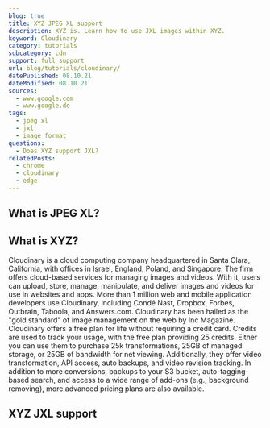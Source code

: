 ```yaml
---
blog: true
title: XYZ JPEG XL support
description: XYZ is. Learn how to use JXL images within XYZ.
keyword: Cloudinary
category: tutorials
subcategory: cdn
support: full support
url: blog/tutorials/cloudinary/
datePublished: 08.10.21
dateModified: 08.10.21
sources:
  - www.google.com
  - www.google.de
tags:
  - jpeg xl
  - jxl
  - image format
questions:
  - Does XYZ support JXL?
relatedPosts:
  - chrome
  - cloudinary
  - edge
---
```


## What is JPEG XL?

## What is XYZ?

Cloudinary is a cloud computing company headquartered in Santa Clara, California, with offices in Israel, England, Poland, and Singapore. The firm offers cloud-based services for managing images and videos. With it, users can upload, store, manage, manipulate, and deliver images and videos for use in websites and apps. More than 1 million web and mobile application developers use Cloudinary, including Condé Nast, Dropbox, Forbes, Outbrain, Taboola, and Answers.com. Cloudinary has been hailed as the "gold standard" of image management on the web by Inc Magazine. Cloudinary offers a free plan for life without requiring a credit card. Credits are used to track your usage, with the free plan providing 25 credits. Either you can use them to purchase 25k transformations, 25GB of managed storage, or 25GB of bandwidth for net viewing. Additionally, they offer video transformation, API access, auto backups, and video revision tracking. In addition to more conversions, backups to your S3 bucket, auto-tagging-based search, and access to a wide range of add-ons (e.g., background removing), more advanced pricing plans are also available.

## XYZ JXL support
